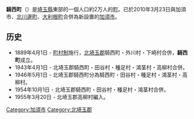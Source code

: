 {{日本町村 (廢除)
| 自治體名=騎西
| 町村=町
| 町村章=
| 日文原名=騎西町
| 平假名=きさいまち
| 羅馬字拼音=Kisai-machi
| 都道府縣=埼玉縣
| 廢除時間 = 2010年3月22日
| 廢除理由 = 新設合併
| 廢除時處置 = 加須市、'''騎西町'''、[[北川邊町|北川邊町]]、[[大利根町|大利根町]] →  [[加須市|加須市]]
| 現在自治體 = 加須市
| 支廳=
| 郡=北埼玉郡
| 編號=11421-9
| 面積=28.60
| 邊界未定=
| 人口=
| 統計時間= 
| 自治體=[[行田市|行田市]]、[[加須市|加須市]]、[[鴻巢市|鴻巢市]]、[[菖蒲町|菖蒲町]]
| 樹=
| 花=
| 鳥=
| 其他象徵物=
| 其他象徵=
| 郵遞區號=347-0192
| 所在地=埼玉縣北埼玉郡騎西町騎西36-1
| 電話號碼=480-73-1111
| 外部連結=http://www.town.kisai.saitama.jp/index.html
| 經度=
| 緯度=
| 地圖=
| 註記=
}}
'''騎西町'''（{{jpn|j=騎西町|hg=きさいまち|rm=Kisai machi|f=y}}）是[[埼玉縣|埼玉縣]]東部的一個人口約2万人的[[町|町]]。已於2010年3月23日與加須市、[[北川邊町|北川邊町]]、[[大利根町|大利根町]]合併為新設置的[[加須市|加須市]]。

==历史==
*1889年4月1日 - [[町村制|町村制]]施行，[[北埼玉郡|北埼玉郡]]騎西町・外川村・下崎村合併，'''騎西町'''成立。
*1943年4月1日 - 北埼玉郡騎西町・田谷村・種足村・鴻茎村・高柳村合併。
*1946年5月1日 - 北埼玉郡騎西町分為騎西町・田谷村・種足村・鴻茎村・高柳村。
*1954年10月1日 - 北埼玉郡騎西町・田谷村・種足村・鴻茎村合併。
*1955年3月20日 - 北埼玉郡高柳村編入。
{{埼玉縣}}{{Authority control}}

[[Category:加須市|Category:加須市]]
[[Category:北埼玉郡|Category:北埼玉郡]]